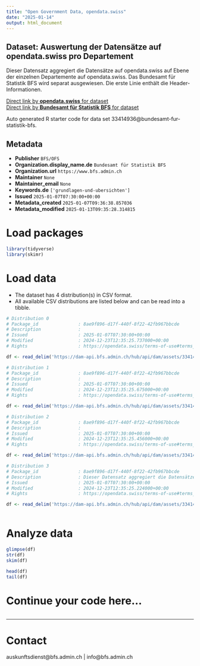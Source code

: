 ```yaml
---
title: "Open Government Data, opendata.swiss"
date: "2025-01-14"
output: html_document
---
```


## Dataset: Auswertung der Datensätze auf opendata.swiss pro Departement

Dieser Datensatz aggregiert die Datensätze auf opendata.swiss auf Ebene der einzelnen Departemente auf opendata.swiss. Das Bundesamt für Statistik BFS wird separat ausgewiesen. Die erste Linie enthält die Header-Informationen.

[Direct link by **opendata.swiss** for dataset](https://opendata.swiss/de/dataset/auswertung-der-datensatze-auf-opendata-swiss-pro-departement1)<br>
[Direct link by **Bundesamt für Statistik BFS** for dataset](https://www.bfs.admin.ch/asset/de/ts-d-00.02-OGD-02)

Auto generated R starter code for data set 33414936@bundesamt-fur-statistik-bfs.

## Metadata

- **Publisher** `BFS/OFS`
- **Organization.display_name.de** `Bundesamt für Statistik BFS`
- **Organization.url** `https://www.bfs.admin.ch`
- **Maintainer** `None`
- **Maintainer_email** `None`
- **Keywords.de** `['grundlagen-und-ubersichten']`
- **Issued** `2025-01-07T07:30:00+00:00`
- **Metadata_created** `2025-01-07T09:36:38.857036`
- **Metadata_modified** `2025-01-13T09:35:28.314815`


# Load packages

```r

library(tidyverse)
library(skimr)

```

# Load data

-   The dataset has 4 distribution(s) in CSV format.
-   All available CSV distributions are listed below and can be read into a tibble.

```r

# Distribution 0
# Package_id               : 8ae9f896-d17f-440f-8f22-42fb967bbcde
# Description              : 
# Issued                   : 2025-01-07T07:30:00+00:00
# Modified                 : 2024-12-23T12:35:25.737000+00:00
# Rights                   : https://opendata.swiss/terms-of-use#terms_open

df <- read_delim('https://dam-api.bfs.admin.ch/hub/api/dam/assets/33414949/master')

# Distribution 1
# Package_id               : 8ae9f896-d17f-440f-8f22-42fb967bbcde
# Description              : 
# Issued                   : 2025-01-07T07:30:00+00:00
# Modified                 : 2024-12-23T12:35:25.675000+00:00
# Rights                   : https://opendata.swiss/terms-of-use#terms_open

df <- read_delim('https://dam-api.bfs.admin.ch/hub/api/dam/assets/33414947/master')

# Distribution 2
# Package_id               : 8ae9f896-d17f-440f-8f22-42fb967bbcde
# Description              : 
# Issued                   : 2025-01-07T07:30:00+00:00
# Modified                 : 2024-12-23T12:35:25.456000+00:00
# Rights                   : https://opendata.swiss/terms-of-use#terms_open

df <- read_delim('https://dam-api.bfs.admin.ch/hub/api/dam/assets/33414953/master')

# Distribution 3
# Package_id               : 8ae9f896-d17f-440f-8f22-42fb967bbcde
# Description              : Dieser Datensatz aggregiert die Datensätze auf opendata.swiss auf Ebene der einzelnen Departemente auf opendata.swiss. Das Bundesamt für Statistik BFS wird separat ausgewiesen. Die erste Linie enthält die Header-Informationen.
# Issued                   : 2025-01-07T07:30:00+00:00
# Modified                 : 2024-12-23T12:35:25.224000+00:00
# Rights                   : https://opendata.swiss/terms-of-use#terms_open

df <- read_delim('https://dam-api.bfs.admin.ch/hub/api/dam/assets/33414942/master')



```

# Analyze data

```r

glimpse(df)
str(df)
skim(df)

head(df)
tail(df)

```

# Continue your code here...

```r

```

------------------------------------------------------------------------

# Contact

auskunftsdienst@bfs.admin.ch | info@bfs.admin.ch
